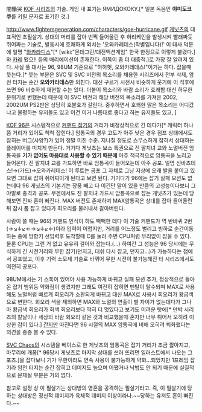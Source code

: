 闇慟哭
[[KOF 시리즈]]의 기술. 게임 내 표기는 ЯМИДОКОКУ.[* 일본 독음인 '''야미도코쿠'''를 키릴 문자로 표기한 것.]

http://www.fightersgeneration.com/characters/goe-hurricane.gif
[[게닛츠]]의 대표적인 초필살기. 상대의 머리를 잡아 번쩍 들어올린 후 허리케인을 발생시켜 빨래짜듯 쥐어짜는 기술로, 발동시에 호쾌하게 외치는 '오와카레데스(작별입니다)!' 이 대사 덕분에 일명 "[[와카라디스]]"[* [wiki:"몬데그린/대전액션게임" 한국 한정으로 이렇게 불렸다.] 와 [[카레]] 됐으!! 등의 배리에이션이 존재한다. 이쪽이 좀 더 대중적.]로 가장 잘 알려져 있다. 사실 풀 대사는 96, 98UM 기준으로 "허허헛, 오와카레데스!"이기는 하다. 잡을때 웃는다.[* 웃는 부분은 SVC 및 SVC 버전의 목소리를 채용한 시리즈에서 전부 삭제, 암전 터지는 순간 '''오와카라데스'''만 외친다. 대신 구르기 시전시 비슷하게 웃기에 이 직후에 쓰면 96 비슷하게 재현할 수는 있다. 더불어 목소리와 바람 소리가 호쾌함 대신 허무한 분위기로 변했는데 때문에 이 SVC 버전과 해당 버전의 목소리를 가져온 2002, 2002UM PS2판은 상당히 호불호가 갈린다. 중후하면서 호쾌한 맑은 목소리는 어디갔냐고 불평하는 유저들도 있고 이건 이거 나름대로 좋다고 하는 유저들도 있고, ]

[[KOF 96]]은 시스템적으로 [[커맨드 잡기]]의 거리가 비정상적으로 긴 데다가[* 캐릭터 하나 쯤 거리가 있어도 척척 잡힌다.] 암통곡의 경우 고도가 아주 낮은 경우 점프 상태에서도 잡히는 버그(사양?)가 있어 정말 미친 수준. 지나칠 정도로 스무스하게 잡혀서 상대하는 플레이어를 미치게 만든다. 거기다 게닛츠는 보스 특권으로 진 팔치녀 교와 노멀버전 암통곡을 '''기가 없어도 마음대로 사용할 수 있기 때문에''' 아주 적극적으로 암통곡을 노리고 들어온다. 진 팔치녀 교를 가드하면 바로 암통곡이 들어오는데 아주 공포. 일명 신바츠데스!→(가드)→오와카레데스! 이 루트는 공포 그 자체로 그냥 지상에 오래 발을 붙이고 있으면 그대로 잡혀 쥐어짜이게 된다고 보면 된다. 거기다가 96에는 잡기 실패 모션도 없는데다 96 게닛츠의 기본기는 장풍 빼고 다 이긴단 말이 있을 만큼의 고성능이다보니 그야말로 충격과 공포. 무겐에서도 진 팔치녀 가드시 암통곡으로 잡는 게닛츠가 있는데 당해보면 진짜 혼이 빠진다. MAX 버전도 존재하며 MAX암통곡은 상대를 잡아 들어올린뒤 잠시 폼 잡고 있다가 회오리를 불러내서 갈아버린다.

사람이 쓸 때는 96의 커맨드 인식이 하도 뻑뻑한 데다 이 기술 커맨드가 역 반바퀴 2번(→↘↓↙←→↘↓↙←)이라 입력이 어렵지만, 거리를 어느정도 벌리고 빙하로 순간이동하는 중에 방항키 선입력후 도착할때 C를 눌러 주면 CPU처럼 무리없이 잡을 수 있다. 물론 CPU는 그런 거 없고 유유히 걸어와 잡는다.(…) 하여간 그 성능은 96 당시에는 무식하게 긴 시전거리와 무한 잡기(던지고, 대쉬 다시 잡고, 던지고...)가 가능하다는 점에서 공포였고, 이후 기력 소모제 기술로 바뀌어 무한 시전이 불가능해진 타 시리즈에서도 여전히 공포다. 

98UM에서는 기 스톡이 있어야 사용 가능하게 바뀌고 실패 모션 추가, 정상적으로 돌아온 잡기 범위등 약화점이 생겼지만 그래도 여전히 잡히면 멘탈이 탈수되며 MAX로 사용해도 노멀처럼 빠르게 회오리가 소환되게 바뀌고 대신 MAX로 사용시 회오리가 황금색으로 변한다. 회오리 색을 제외하면 MAX와 노멀의 연출이 별 차이가 없는데다가 그나마 황금색 회오리가 회색 회오리보다 딱히 더 멋있다고 보기도 어려운 탓에[* 만박 시리즈의 칼날이나 세상의 바람 회오리 같은 것과 비교했을때 혼자만 너무 튀어서 오히려 이상한 감이 있다.] [[간지]]만 따진다면 96 시절의 MAX 암통곡에 비해 오히려 퇴화했다는 의견을 종종 볼 수 있다.

[[SVC Chaos]]의 시스템을 베이스로 한 게닛츠의 암통곡은 잡기 거리가 조금 짧아지고, 마무리에 개폼[* 96당시 게닛츠로 마지막 상대를 쓰러 뜨리면 일러스트에서 나오는 그 포즈.]을 잡다보니 기가 무한이라도 연속 사용이 불가능하게 약화...되었지만 1프레임 잡기라 암전 터지는 순간 잡히고 데미지도 높으며 어쨌거나 낙법도 안 되기 때문에 실질적으로 문제될 부분은 거의 없다.

참고로 설정 상 이 필살기는 상대방의 영혼을 공격하는 필살기라고. 즉, 이 필살기에 당하는 상대방은 정신적 데미지가 육체적 데미지 이상이라나.~~당하는 유저도 혼이 빠진다.~~
